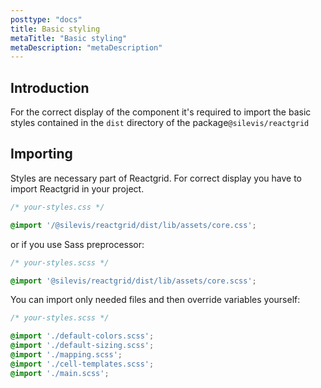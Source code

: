 ```yaml
---
posttype: "docs"
title: Basic styling
metaTitle: "Basic styling"
metaDescription: "metaDescription"
---
```


## Introduction

For the correct display of the component it's required to import the basic styles contained in the `dist` directory of the package`@silevis/reactgrid`

## Importing

Styles are necessary part of Reactgrid. For correct display you have to import Reactgrid in your project.

```css
/* your-styles.css */

@import '/@silevis/reactgrid/dist/lib/assets/core.css';
```

or if you use Sass preprocessor:

```scss
/* your-styles.scss */

@import '@silevis/reactgrid/dist/lib/assets/core.scss';
```

You can import only needed files and then override variables yourself:

```scss
/* your-styles.scss */

@import './default-colors.scss';
@import './default-sizing.scss';
@import './mapping.scss';
@import './cell-templates.scss';
@import './main.scss';
```